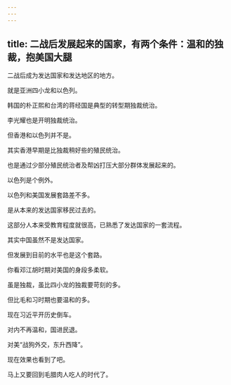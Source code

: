 ```yaml
---
---
---
```

title: 二战后发展起来的国家，有两个条件：温和的独裁，抱美国大腿
---

二战后成为发达国家和发达地区的地方。

就是亚洲四小龙和以色列。

韩国的朴正熙和台湾的蒋经国是典型的转型期独裁统治。

李光耀也是开明独裁统治。

但香港和以色列并不是。

其实香港早期是比独裁稍好些的殖民统治。

也是通过少部分殖民统治者及帮凶打压大部分群体发展起来的。

以色列是个例外。

以色列和美国发展套路差不多。

是从本来的发达国家移民过去的。

这部分人本来受教育程度就很高，已熟悉了发达国家的一套流程。

其实中国虽然不是发达国家。

但发展到目前的水平也是这个套路。

你看邓江胡时期对美国的身段多柔软。

虽是独裁，虽比四小龙的独裁要苛刻的多。

但比毛和习时期也要温和的多。

现在习近平开历史倒车。

对内不再温和，国进民退。

对美“战狗外交，东升西降”。

现在效果也看到了吧。

马上又要回到毛腊肉人吃人的时代了。